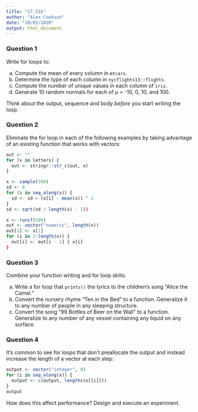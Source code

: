 ```yaml
---
title: "17-316"
author: "Alex Cookson"
date: "18/05/2020"
output: html_document
---
```


### Question 1

Write for loops to:

a. Compute the mean of every column in `mtcars`.
b. Determine the type of each column in `nycflights13::flights`.
c. Compute the number of unique values in each column of `iris`.
d. Generate 10 random normals for each of $\mu$ = -10, 0, 10, and 100.

Think about the output, sequence and body *before* you start writing the loop.


### Question 2

Eliminate the for loop in each of the following examples by taking advantage of an existing function that works with vectors:

```r
out <- ""
for (x in letters) {
  out <- stringr::str_c(out, x)
}

x <- sample(100)
sd <- 0
for (i in seq_along(x)) {
  sd <- sd + (x[i] - mean(x)) ^ 2
}
sd <- sqrt(sd / length(x) - 1))

x <- runif(100)
out <- vector("numeric", length(x))
out[1] <- x[1]
for (i in 2:length(x)) {
  out[i] <- out[i - 1] } x[i]
}
```


### Question 3

Combine your function writing and for loop skills:

a. Write a for loop that `prints()` the lyrics to the children's song "Alice the Camel."
b. Convert the nursery rhyme "Ten in the Bed" to a function. Generalize it to any number of people in any sleeping structure.
c. Convert the song "99 Bottles of Beer on the Wall" to a function. Generalize to any number of any vessel containing any liquid on any surface.


### Question 4

It's common to see for loops that don't preallocate the output and instead increase the length of a vector at each step:

```r
output <- vector("integer", 0)
for (i in seq_along(x)) {
  output <- c(output, lengths(x[[i]]))
}
output
```

How does this affect performance? Design and execute an experiment.
